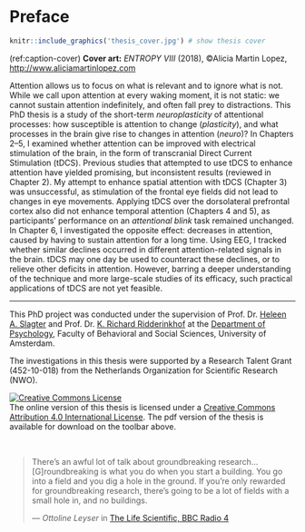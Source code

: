 # Preface {-}

```r
knitr::include_graphics('thesis_cover.jpg') # show thesis cover
```

(ref:caption-cover) __Cover art:__ _ENTROPY VIII_ (2018), &copy;Alicia Martin Lopez, <http://www.aliciamartinlopez.com>

Attention allows us to focus on what is relevant and to ignore what is not. While we call upon attention at every waking moment, it is not static: we cannot sustain attention indefinitely, and often fall prey to distractions. This PhD thesis is a study of the short-term _neuroplasticity_ of attentional processes: how susceptible is attention to change (_plasticity_), and what processes in the brain give rise to changes in attention (_neuro_)? In Chapters 2--5, I examined whether attention can be improved with electrical stimulation of the brain, in the form of transcranial Direct Current Stimulation (tDCS). Previous studies that attempted to use tDCS to enhance attention have yielded promising, but inconsistent results (reviewed in Chapter 2). My attempt to enhance spatial attention with tDCS (Chapter 3) was unsuccessful, as stimulation of the frontal eye fields did not lead to changes in eye movements. Applying tDCS over the dorsolateral prefrontal cortex also did not enhance temporal attention (Chapters 4 and 5), as participants' performance on an _attentional blink_ task remained unchanged. In Chapter 6, I investigated the opposite effect: decreases in attention, caused by having to sustain attention for a long time. Using EEG, I tracked whether similar declines occurred in different attention-related signals in the brain. tDCS may one day be used to counteract these declines, or to relieve other deficits in attention. However, barring a deeper understanding of the technique and more large-scale studies of its efficacy, such practical applications of tDCS are not yet feasible.

---

This PhD project was conducted under the supervision of Prof. Dr. [Heleen A. Slagter](https://www.heleenslagter.com/) and Prof. Dr. [K. Richard Ridderinkhof](https://www.uva.nl/en/profile/r/i/k.r.ridderinkhof/k.r.ridderinkhof.html) at the [Department of Psychology](https://psyres.uva.nl/), Faculty of Behavioral and Social Sciences, University of Amsterdam.

The investigations in this thesis were supported by a Research Talent Grant (452-10-018) from the Netherlands Organization for Scientific Research (NWO).

```{=html}
<p><a rel="license" href="http://creativecommons.org/licenses/by/4.0/"><img alt="Creative Commons License" style="border-width:0" src="https://i.creativecommons.org/l/by/4.0/88x31.png" /></a><br />The online version of this thesis is licensed under a <a rel="license" href="http://creativecommons.org/licenses/by/4.0/">Creative Commons Attribution 4.0 International License</a>. The <i class="fa fa-file-pdf-o"></i> pdf version of the thesis is available for download on the toolbar above.</p>
```

<br>

> There's an awful lot of talk about groundbreaking research... [G]roundbreaking is what you do when you start a building. You go into a field and you dig a hole in the ground. If you're only rewarded for groundbreaking research, there's going to be a lot of fields with a small hole in, and no buildings.
>
> --- _Ottoline Leyser_ in [The Life Scientific, BBC Radio 4](https://www.bbc.co.uk/programmes/b08q5wxx)
